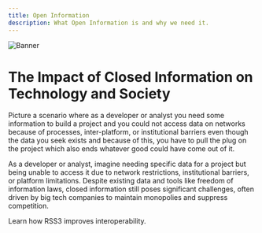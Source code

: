 ```yaml
---
title: Open Information
description: What Open Information is and why we need it.
---
```


![Banner](./assets/open-information-banner.png)

# The Impact of Closed Information on Technology and Society

Picture a scenario where as a developer or analyst you need some information to build a project and you could not access data on networks because of processes, inter-platform, or institutional barriers even though the data you seek exists and because of this, you have to pull the plug on the project which also ends whatever good could have come out of it.

As a developer or analyst, imagine needing specific data for a project but being unable to access it due to network restrictions, institutional barriers, or platform limitations. Despite existing data and tools like freedom of information laws, closed information still poses significant challenges, often driven by big tech companies to maintain monopolies and suppress competition.

<Callout>Learn how RSS3 improves interoperability.</Callout>

<Cards>
  <Card
    href="/guide/core/protocols/open-data-protocol"
    title="Open Data Protocol"
    description="An introduction to Open Data Protocol."
  />
  <Card
    href="/guide/core/protocols/rss3-protocol"
    title="RSS3 Protocol"
    description="A protocol designed to promote interoperability of the Open Web."
  />
</Cards>

